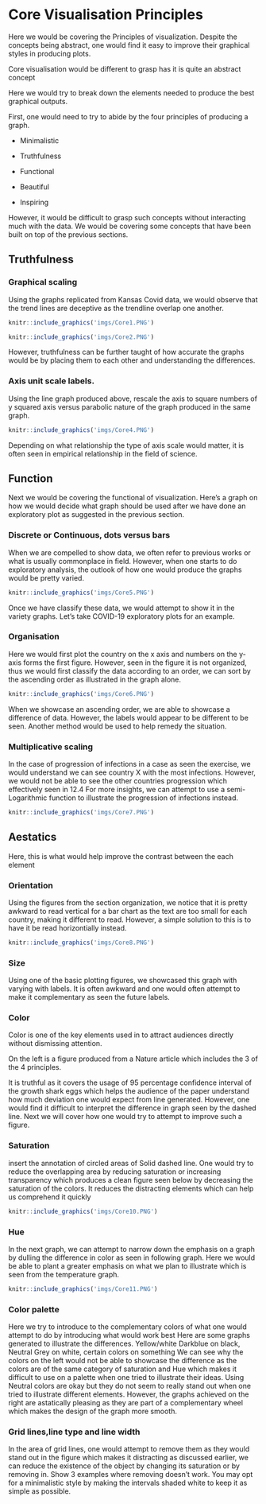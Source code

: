 # Core Visualisation Principles{.tabset .tabset-fade} 

Here we would be covering the Principles of visualization.
Despite the concepts being abstract, one would find it easy to improve their graphical styles in producing plots.

Core visualisation would be different to grasp has it is quite an abstract concept

Here we would try to break down the elements needed to produce the best graphical outputs.

First, one would need to try to abide by the four principles of producing a graph.

- Minimalistic

- Truthfulness 

- Functional 

- Beautiful 

- Inspiring

However, it would be difficult to grasp such concepts without interacting much with the data. 
We would be covering some concepts that have been built on top of the previous sections.



## Truthfulness 

### Graphical scaling 

Using the graphs replicated from Kansas Covid data, we would observe that the trend lines are deceptive as the trendline overlap one another. 


```r
knitr::include_graphics('imgs/Core1.PNG')
```

```r
knitr::include_graphics('imgs/Core2.PNG')
```


However, truthfulness can be further taught of how accurate the graphs would be by placing them to each other and understanding the differences.

### Axis unit scale labels. 


Using the line graph produced above, rescale the axis to square numbers of y  squared axis versus parabolic nature of the graph produced in the same graph.

```r
knitr::include_graphics('imgs/Core4.PNG')
```
Depending on what relationship the type of axis scale would matter, it is often seen in empirical relationship in the field of science.

## Function 

Next we would be covering the functional of visualization. 
Here’s a graph on how we would decide what graph should be used after we have done an exploratory plot as suggested in the previous section. 

### Discrete or Continuous, dots versus bars

When we are compelled to show data, we often refer to previous works or what is usually commonplace in field. However, when one starts to do exploratory analysis, the outlook of how one would produce the graphs would be pretty varied.

```r
knitr::include_graphics('imgs/Core5.PNG')
```
Once we have classify these data, we would attempt to show it in the variety graphs. 
Let’s take COVID-19 exploratory plots for an example.

### Organisation

Here we would first plot the country on the x axis and numbers on the y-axis forms the first figure. However, seen in the figure it is not organized, thus we would first classify the data according to an order, we can sort by the ascending order as illustrated in the graph alone.

```r
knitr::include_graphics('imgs/Core6.PNG')
```

When we showcase an ascending order, we are able to showcase a difference of data. However, the labels would appear to be different to be seen. Another method would be used to help remedy the situation.

### Multiplicative scaling 

In the case of progression of infections in a case as seen the exercise, we would understand we can see country X with the most infections. However, we would not be able to see the other countries progression which effectively seen in 12.4 For more insights, we can attempt to use a semi-Logarithmic function to illustrate the progression of infections instead.

```r
knitr::include_graphics('imgs/Core7.PNG')
```

## Aestatics 

Here, this is what would help improve the contrast between the each element

### Orientation

Using the figures from the section organization, we notice that it is pretty awkward to read vertical for a bar chart as the text are too small for each country, making it different to read. However, a simple solution to this is to have it be read horizontially instead.
```r
knitr::include_graphics('imgs/Core8.PNG')
```

### Size

Using one of the basic plotting figures, we showcased this graph with varying with labels. It is often awkward and one would often attempt to make it complementary as seen the future labels. 


### Color

Color is one of the key elements used in to attract audiences directly without dismissing attention.

On the left is a figure produced from a Nature article which includes the 3 of the 4 principles.

It is truthful as it covers the usage of 95 percentage confidence interval of the growth shark eggs which helps the audience of the paper understand how much deviation one would expect from line generated. However, one would find it difficult to interpret the difference in graph seen by the dashed line.
Next we will cover how one would try to attempt to improve such a figure. 

### Saturation

insert the annotation of circled areas of Solid dashed line.
One would try to reduce the overlapping area by reducing saturation or increasing transparency which produces a clean figure seen below by decreasing the saturation of the colors. It reduces the distracting elements which can help us comprehend it quickly

```r
knitr::include_graphics('imgs/Core10.PNG')
```

### Hue

In the next graph, we can attempt to narrow down the emphasis on a graph by dulling the difference in color as seen in following graph. Here we would be able to plant a greater emphasis on what we plan to illustrate which is seen from the temperature graph. 

```r
knitr::include_graphics('imgs/Core11.PNG')
```

### Color palette

Here we try to introduce to the complementary colors of what one would attempt to do by introducing what would work best
Here are some graphs generated to illustrate the differences. 
Yellow/white Darkblue on black, Neutral Grey on white, certain colors on something
We can see why the colors on the left would not be able to showcase the difference as the colors are of the same category of saturation and Hue which makes it difficult to use on a palette when one tried to illustrate their ideas. Using Neutral colors are okay but they do not seem to really stand out when one tried to illustrate different elements. However, the graphs achieved on the right are astatically pleasing as they are part of a complementary wheel which makes the design of the graph more smooth. 


### Grid lines,line type and line width

In the area of grid lines, one would attempt to remove them as they would stand out in the figure which makes it distracting as discussed earlier, we can reduce the existence of the object by changing its saturation or by removing in. Show 3 examples where removing doesn’t work. You may opt for a minimalistic style by making the intervals shaded white to keep it as simple as possible.
